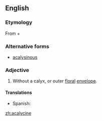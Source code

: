 ==English==

===Etymology===
From {{term|a-||not|lang=en}} + {{term|calyx|lang=en}}

===Alternative forms===
* [[acalysinous]]

===Adjective===
{{en-adj|-}}
# {{botany}} Without a calyx, or outer [[floral]] [[envelope]].

====Translations====
{{trans-top|without a calyx}}
* Spanish: {{t+|es|acalicino}}
{{trans-mid}}
{{trans-bottom}}

[[zh:acalycine]]